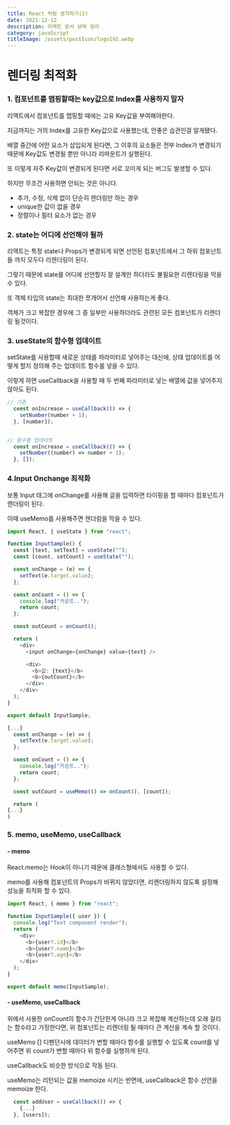 ```yaml
---
title: React 처럼 생각하기(2)
date: 2021-12-12
description: 리액트 문서 보며 정리
category: javaScript
titleImage: /assets/postIcon/logo192.webp
---
```


# 렌더링 최적화

### 1\. 컴포넌트를 맵핑할때는 key값으로 Index를 사용하지 말자

리액트에서 컴포넌트를 맵핑할 때에는 고유 Key값을 부여해야한다.

지금까지는 거의 Index를 고유한 Key값으로 사용했는데, 안좋은 습관인걸 알게됐다.

배열 중간에 어떤 요소가 삽입되게 된다면, 그 이후의 요소들은 전부 Index가 변경되기 때문에 Key값도 변경될 뿐만 아니라 리마운트가 실행된다.

또 이렇게 자주 Key값이 변경되게 된다면 서로 꼬이게 되는 버그도 발생할 수 있다.

하지만 무조건 사용하면 안되는 것은 아니다.

-   추가, 수정, 삭제 없이 단순히 렌더링만 하는 경우
-   unique한 값이 없을 경우
-   정렬이나 필터 요소가 없는 경우

### 2\. state는 어디에 선언해야 될까

리액트는 특정 state나 Props가 변경되게 되면 선언된 컴포넌트에서 그 하위 컴포넌트들 까지 모두다 리렌더링이 된다.

그렇기 때문에 state를 어디에 선언할지 잘 설계만 하더라도 불필요한 리렌더링을 막을 수 있다.

또 객체 타입의 state는 최대한 쪼개어서 선언해 사용하는게 좋다.

객체가 크고 복잡한 경우에 그 중 일부만 사용하더라도 관련된 모든 컴포넌트가 리렌더링 될것이다.

### 3\. useState의 함수형 업데이트

setState를 사용할때 새로운 상태를 파라미터로 넣어주는 대신에, 상태 업데이트를 어떻게 할지 정의해 주는 업데이트 함수를 넣을 수 있다.

이렇게 하면 useCallback을 사용할 때 두 번째 파라미터로 넣는 배열에 값을 넣어주지 않아도 된다.

```javascript
// 기존
  const onIncrease = useCallback(() => {
    setNumber(number + 1);
  }, [number]);


// 함수형 업데이트
  const onIncrease = useCallback(() => {
    setNumber((number) => number + 1);
  }, []);
```

### 4.Input Onchange 최적화

보통 Input 태그에 onChange를 사용해 글을 입력하면 타이핑을 할 때마다 컴포넌트가 랜더링이 된다.

이때 useMemo를 사용해주면 렌더링을 막을 수 있다.

```javascript
import React, { useState } from "react";

function InputSample() {
  const [text, setText] = useState("");
  const [count, setCount] = useState("");

  const onChange = (e) => {
    setText(e.target.value);
  };

  const onCount = () => {
    console.log("카운트..");
    return count;
  };

  const outCount = onCount();

  return (
    <div>
      <input onChange={onChange} value={text} />

      <div>
        <b>값: {text}</b>
        <b>{outCount}</b>
      </div>
    </div>
  );
}

export default InputSample;
```


```javascript
{...}
  const onChange = (e) => {
    setText(e.target.value);
  };

  const onCount = () => {
    console.log("카운트..");
    return count;
  };

  const outCount = useMemo(() => onCount(), [count]);

  return (
{...}
)
```


### 5\. memo, useMemo, useCallback

#### \- memo

React.memo는 Hook이 아니기 때문에 클래스형에서도 사용할 수 있다.

memo를 사용해 컴포넌트의 Props가 바뀌지 않았다면, 리렌더링하지 않도록 설정해 성능을 최적화 할 수 있다.

```javascript
import React, { memo } from "react";

function InputSample({ user }) {
  console.log("Text component render");
  return (
    <div>
      <b>{user?.id}</b>
      <b>{user?.name}</b>
      <b>{user?.age}</b>
    </div>
  );
}

export default memo(InputSample);
```

#### \- useMemo, useCallback

위에서 사용한 onCount의 함수가 간단한게 아니라 크고 복잡해 계산하는데 오래 걸리는 함수라고 가정한다면, 위 컴포넌트는 리렌더링 될 때마다 큰 계산을 계속 할 것이다.

useMemo \[\] 디펜던시에 데이터가 변할 때마다 함수를 실행할 수 있도록 count를 넣어주면 위 count가 변할 때마다 위 함수를 실행하게 된다.

useCallback도 비슷한 방식으로 작동 된다.

useMemo는 리턴되는 값을 memoize 시키는 반면에, useCallback은 함수 선언을 memoize 한다.

```javascript
  const addUser = useCallback(() => {
    {...}
  }, [users]);
```
